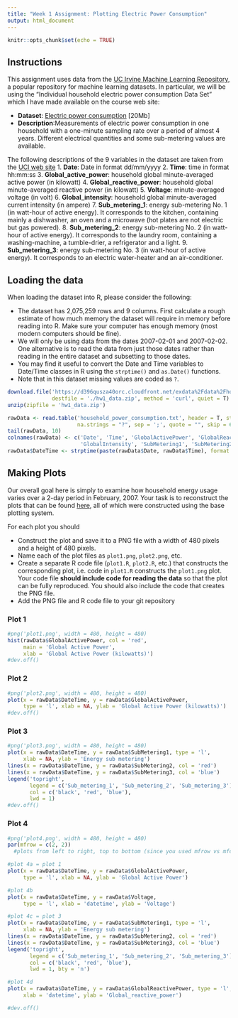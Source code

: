 ```yaml
---
title: "Week 1 Assignment: Plotting Electric Power Consumption"
output: html_document
---
```


```r
knitr::opts_chunk$set(echo = TRUE)
```

## Instructions
This assignment uses data from the 
[UC Irvine Machine Learning Repository](http://archive.ics.uci.edu/ml/), a popular repository for machine learning datasets. In particular, we will be using the "Individual household electric power consumption Data Set" which I have made available on the course web site:

  - **Dataset**: [Electric power consumption](https://d396qusza40orc.cloudfront.net/exdata%2Fdata%2Fhousehold_power_consumption.zip) [20Mb]
  - **Description**:Measurements of electric power consumption in
one household with a one-minute sampling rate over a period of almost
4 years. Different electrical quantities and some sub-metering values
are available.

The following descriptions of the 9 variables in the dataset are taken
from the [UCI web site](https://archive.ics.uci.edu/ml/datasets/Individual+household+electric+power+consumption)
  1. **Date**: Date in format dd/mm/yyyy
  2. **Time**: time in format hh:mm:ss
  3. **Global_active_power**: household global minute-averaged active power (in kilowatt)
  4. **Global_reactive_power**: household global minute-averaged reactive power (in kilowatt)
  5. **Voltage**: minute-averaged voltage (in volt)
  6. **Global_intensity**: household global minute-averaged current intensity (in ampere)
  7. **Sub_metering_1**: energy sub-metering No. 1 (in watt-hour of active energy). It corresponds to the kitchen, containing mainly a dishwasher, an oven and a microwave (hot plates are not electric but gas powered).
  8. **Sub_metering_2**: energy sub-metering No. 2 (in watt-hour of active energy). It corresponds to the laundry room, containing a washing-machine, a tumble-drier, a refrigerator and a light.
  9. **Sub_metering_3**: energy sub-metering No. 3 (in watt-hour of active energy). It corresponds to an electric water-heater and an air-conditioner.

## Loading the data
When loading the dataset into R, please consider the following:

  - The dataset has 2,075,259 rows and 9 columns. First
calculate a rough estimate of how much memory the dataset will require
in memory before reading into R. Make sure your computer has enough
memory (most modern computers should be fine).
  - We will only be using data from the dates 2007-02-01 and
2007-02-02. One alternative is to read the data from just those dates
rather than reading in the entire dataset and subsetting to those
dates.
  - You may find it useful to convert the Date and Time variables to
Date/Time classes in R using the `strptime()` and `as.Date()`
functions.
  - Note that in this dataset missing values are coded as `?`.

```r
download.file('https://d396qusza40orc.cloudfront.net/exdata%2Fdata%2Fhousehold_power_consumption.zip',
              destfile = './hw1_data.zip', method = 'curl', quiet = T)
unzip(zipfile = 'hw1_data.zip')
```

```r
rawData <- read.table('household_power_consumption.txt', header = T, stringsAsFactors = F,
                      na.strings = "?", sep = ';', quote = "", skip = 66636, nrows = 2880)
tail(rawData, 10)
colnames(rawData) <- c('Date', 'Time', 'GlobalActivePower', 'GlobalReactivePower', 'Voltage',
                       'GlobalIntensity', 'SubMetering1', 'SubMetering2', 'SubMetering3')
rawData$DateTime <- strptime(paste(rawData$Date, rawData$Time), format = '%d/%m/%Y %H:%M:%S')
```

## Making Plots

Our overall goal here is simply to examine how household energy usage
varies over a 2-day period in February, 2007. Your task is to
reconstruct the plots that can be found [here](https://github.com/rdpeng/ExData_Plotting1), all of which were constructed using the base plotting system.

For each plot you should

  - Construct the plot and save it to a PNG file with a width of 480
pixels and a height of 480 pixels.
  - Name each of the plot files as `plot1.png`, `plot2.png`, etc.
  - Create a separate R code file (`plot1.R`, `plot2.R`, etc.) that
constructs the corresponding plot, i.e. code in `plot1.R` constructs
the `plot1.png` plot. Your code file **should include code for reading
the data** so that the plot can be fully reproduced. You should also
include the code that creates the PNG file.
  - Add the PNG file and R code file to your git repository

### Plot 1
```r
#png('plot1.png', width = 480, height = 480)
hist(rawData$GlobalActivePower, col = 'red',
     main = 'Global Active Power',
     xlab = 'Global Active Power (kilowatts)')
#dev.off()
```

### Plot 2
```r
#png('plot2.png', width = 480, height = 480)
plot(x = rawData$DateTime, y = rawData$GlobalActivePower, 
     type = 'l', xlab = NA, ylab = 'Global Active Power (kilowatts)')
#dev.off()
```

### Plot 3
```r
#png('plot3.png', width = 480, height = 480)
plot(x = rawData$DateTime, y = rawData$SubMetering1, type = 'l',
     xlab = NA, ylab = 'Energy sub metering')
lines(x = rawData$DateTime, y = rawData$SubMetering2, col = 'red')
lines(x = rawData$DateTime, y = rawData$SubMetering3, col = 'blue')
legend('topright', 
       legend = c('Sub_metering_1', 'Sub_metering_2', 'Sub_metering_3'),
       col = c('black', 'red', 'blue'),
       lwd = 1)
#dev.off()
```

### Plot 4
```r
#png('plot4.png', width = 480, height = 480)
par(mfrow = c(2, 2)) 
  #plots from left to right, top to bottom (since you used mfrow vs mfcol)

#plot 4a = plot 1
plot(x = rawData$DateTime, y = rawData$GlobalActivePower, 
     type = 'l', xlab = NA, ylab = 'Global Active Power')

#plot 4b
plot(x = rawData$DateTime, y = rawData$Voltage, 
     type = 'l', xlab = 'datetime', ylab = 'Voltage')

#plot 4c = plot 3
plot(x = rawData$DateTime, y = rawData$SubMetering1, type = 'l',
     xlab = NA, ylab = 'Energy sub metering')
lines(x = rawData$DateTime, y = rawData$SubMetering2, col = 'red')
lines(x = rawData$DateTime, y = rawData$SubMetering3, col = 'blue')
legend('topright', 
       legend = c('Sub_metering_1', 'Sub_metering_2', 'Sub_metering_3'),
       col = c('black', 'red', 'blue'),
       lwd = 1, bty = 'n')

#plot 4d
plot(x = rawData$DateTime, y = rawData$GlobalReactivePower, type = 'l',
     xlab = 'datetime', ylab = 'Global_reactive_power')

#dev.off()
```

